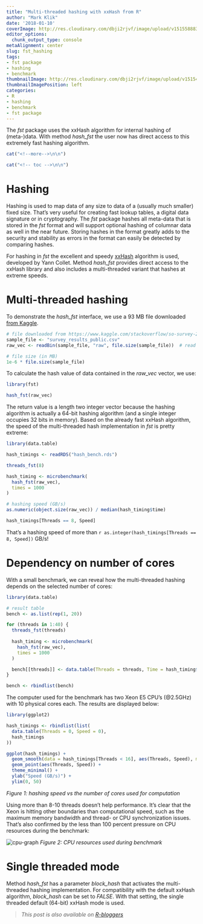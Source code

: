 ```yaml
---
title: "Multi-threaded hashing with xxHash from R"
author: "Mark Klik"
date: '2018-01-10'
coverImage: http://res.cloudinary.com/dbji2rjvf/image/upload/v1515588830/electronics_p9f4uo.jpg
editor_options:
  chunk_output_type: console
metaAlignment: center
slug: fst_hashing
tags:
- fst package
- hashing
- benchmark
thumbnailImage: http://res.cloudinary.com/dbji2rjvf/image/upload/v1515407395/fingerprint_ecpfcq.jpg
thumbnailImagePosition: left
categories:
- R
- hashing
- benchmark
- fst package
---
```


The _fst_ package uses the xxHash algorithm for internal hashing of (meta-)data. With method _hash\_fst_ the user now has direct access to this extremely fast hashing algorithm.

```r
cat("<!--more-->\n\n")
```


```r
cat("<!-- toc -->\n\n")
```

# Hashing

Hashing is used to map data of any size to data of a (usually much smaller) fixed size. That's very useful for creating fast lookup tables, a digital data signature or in cryptography. The _fst_ package hashes all meta-data that is stored in the _fst_ format and will support optional hashing of columnar data as well in the near future. Storing hashes in the format greatly adds to the security and stability as errors in the format can easily be detected by comparing hashes.

For hashing in _fst_ the excellent and speedy [xxHash](http://cyan4973.github.io/xxHash/) algorithm is used, developed by Yann Collet. Method _hash\_fst_ provides direct access to the xxHash library and also includes a multi-threaded variant that hashes at extreme speeds.

# Multi-threaded hashing

To demonstrate the _hash\_fst_ interface, we use a 93 MB file downloaded [from Kaggle](https://www.kaggle.com/stackoverflow/so-survey-2017).

```r
# file downloaded from https://www.kaggle.com/stackoverflow/so-survey-2017
sample_file <- "survey_results_public.csv"
raw_vec <- readBin(sample_file, "raw", file.size(sample_file))  # read byte contents 

# file size (in MB)
1e-6 * file.size(sample_file)
```

To calculate the hash value of data contained in the _raw\_vec_ vector, we use:

```r
library(fst)

hash_fst(raw_vec)
```

The return value is a length two integer vector because the hashing algorithm is actually a 64-bit hashing algorithm (and a single integer occupies 32 bits in memory). Based on the already fast xxHash algorithm, the speed of the multi-threaded hash implementation in _fst_ is pretty extreme:

```r
library(data.table)

hash_timings <- readRDS("hash_bench.rds")
```

```r
threads_fst(8)

hash_timing <- microbenchmark(
  hash_fst(raw_vec),
  times = 1000
)

# hashing speed (GB/s)
as.numeric(object.size(raw_vec)) / median(hash_timing$time)
```

```r
hash_timings[Threads == 8, Speed]
```

That's a hashing speed of more than `r as.integer(hash_timings[Threads == 8, Speed])` GB/s!

# Dependency on number of cores

With a small benchmark, we can reveal how the multi-threaded hashing depends on the selected number of cores:

```r
library(data.table)

# result table
bench <- as.list(rep(1, 20))

for (threads in 1:40) {
  threads_fst(threads)
  
  hash_timing <- microbenchmark(
    hash_fst(raw_vec),
    times = 1000
  )

  bench[[threads]] <- data.table(Threads = threads, Time = hash_timing$time)
}

bench <- rbindlist(bench)
```

The computer used for the benchmark has two Xeon E5 CPU's (@2.5GHz) with 10 physical cores each. The results are displayed below:

```r
library(ggplot2)

hash_timings <- rbindlist(list(
  data.table(Threads = 0, Speed = 0),
  hash_timings
))

ggplot(hash_timings) +
  geom_smooth(data = hash_timings[Threads < 16], aes(Threads, Speed), method = 'loess', se = FALSE) +
  geom_point(aes(Threads, Speed)) +
  theme_minimal() +
  ylab("Speed (GB/s)") +
  ylim(0, 50)
```
_Figure 1: hashing speed vs the number of cores used for computation_


Using more than 8-10 threads doesn't help performance. It's clear that the Xeon is hitting other boundaries than computational speed, such as the maximum memory bandwidth and thread- or CPU synchronization issues. That's also confirmed by the less than 100 percent pressure on CPU resources during the benchmark:

![cpu-graph](/img/fst_hashing/media/cpu.png)
_Figure 2: CPU resources used during benchmark_

# Single threaded mode

Method _hash\_fst_ has a parameter _block\_hash_ that activates the multi-threaded hashing implementation. For compatibility with the default xxHash algorithm, _block\_hash_ can be set to _FALSE_. With that setting, the single threaded default (64-bit) xxHash mode is used.

> _This post is also available on [R-bloggers](https://www.r-bloggers.com/)_

